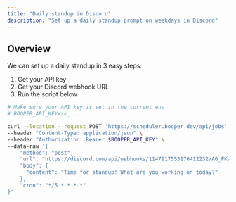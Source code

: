 ```yaml
---
title: "Daily standup in Discord"
description: "Set up a daily standup prompt on weekdays in Discord"
---
```


## Overview

We can set up a daily standup in 3 easy steps:

1. Get your API key
2. Get your Discord webhook URL
3. Run the script below

```bash
# Make sure your API key is set in the current env
# BOOPER_API_KEY=sk_...

curl --location --request POST 'https://scheduler.booper.dev/api/jobs' \
--header "Content-Type: application/json" \
--header "Authorization: Bearer $BOOPER_API_KEY" \
--data-raw '{
    "method": "post",
    "url": "https://discord.com/api/webhooks/1147917553176412232/A6_FKaVh2Bxme7uj5wDnh40k-cOedEswWaWve0PJZKzAnjzUoa-2PYyBKm9D7SXq1Cyk",
    "body": {
      "content": "Time for standup! What are you working on today?"
    },
    "cron": "*/5 * * * *"
}'
```
